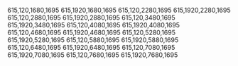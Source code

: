 615,120,1680,1695
615,1920,1680,1695
615,120,2280,1695
615,1920,2280,1695
615,120,2880,1695
615,1920,2880,1695
615,120,3480,1695
615,1920,3480,1695
615,120,4080,1695
615,1920,4080,1695
615,120,4680,1695
615,1920,4680,1695
615,120,5280,1695
615,1920,5280,1695
615,120,5880,1695
615,1920,5880,1695
615,120,6480,1695
615,1920,6480,1695
615,120,7080,1695
615,1920,7080,1695
615,120,7680,1695
615,1920,7680,1695
